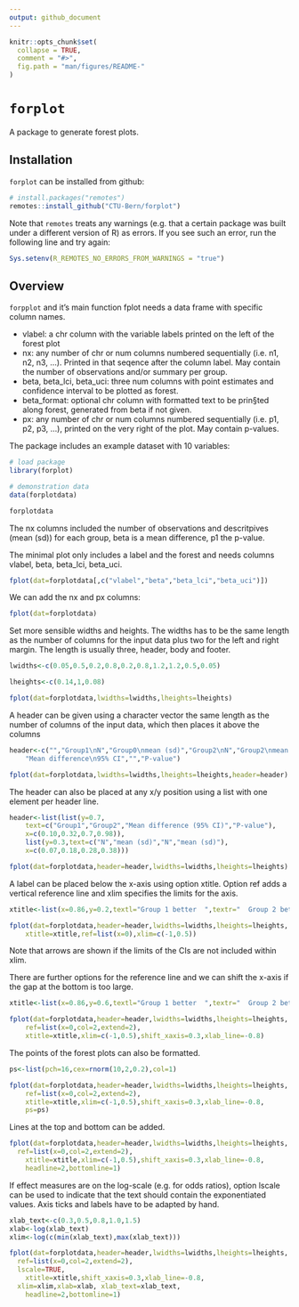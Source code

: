 ```yaml
---
output: github_document
---
```


<!-- README.md is generated from README.Rmd. Please edit that file -->

```r
knitr::opts_chunk$set(
  collapse = TRUE,
  comment = "#>",
  fig.path = "man/figures/README-"
)
```

# `forplot` 

A package to generate forest plots.

## Installation

`forplot` can be installed from github:

```r
# install.packages("remotes")
remotes::install_github("CTU-Bern/forplot")
```

Note that `remotes` treats any warnings (e.g. that a certain package was built under a different version of R) as errors. If you see such an error, run the following line and try again:

```r
Sys.setenv(R_REMOTES_NO_ERRORS_FROM_WARNINGS = "true")
```

## Overview
`forpplot` and it's main function fplot needs a data frame with specific column names. 

- vlabel: a chr column with the variable labels printed on the left of the forest plot 
- nx: any number of chr or num columns numbered sequentially (i.e. n1, n2, n3, ...). Printed in that seqence after the 
	column label. May contain the number of observations and/or summary per group.
- beta, beta_lci, beta_uci: three num columns with point estimates and confidence interval to be plotted as forest.
- beta_format: optional chr column with formatted text to be prin§ted along forest, generated from beta if not given.
- px: any number of chr or num columns numbered sequentially (i.e. p1, p2, p3, ...), printed on the very right of the plot.
	May contain p-values.

The package includes an example dataset with 10 variables:

```r
# load package
library(forplot)

# demonstration data
data(forplotdata)

forplotdata
```

The nx columns included the number of observations and descritpives (mean (sd)) for each group, beta is a mean difference, p1 the p-value.

The minimal plot only includes a label and the forest and needs columns vlabel, beta, beta_lci, beta_uci.

```r
fplot(dat=forplotdata[,c("vlabel","beta","beta_lci","beta_uci")])
```

We can add the nx and px columns:
```r
fplot(dat=forplotdata)
```

Set more sensible widths and heights.
The widths has to be the same length as the number of columns for the input 
	data plus two for the left and right margin.
The length is usually three, header, body and footer.	

```r
lwidths<-c(0.05,0.5,0.2,0.8,0.2,0.8,1.2,1.2,0.5,0.05)

lheights<-c(0.14,1,0.08)

fplot(dat=forplotdata,lwidths=lwidths,lheights=lheights)
```

A header can be given using a character vector the same 
	length as the number of columns of the input data, which then 
	places it above the columns

```r
header<-c("","Group1\nN","Group0\nmean (sd)","Group2\nN","Group2\nmean (sd)",
	"Mean difference\n95% CI","","P-value")

fplot(dat=forplotdata,lwidths=lwidths,lheights=lheights,header=header)
```

The header can also be placed at any x/y position using a list 
	with one element per header line.

```r
header<-list(list(y=0.7,
	text=c("Group1","Group2","Mean difference (95% CI)","P-value"),
	x=c(0.10,0.32,0.7,0.98)),
	list(y=0.3,text=c("N","mean (sd)","N","mean (sd)"),
	x=c(0.07,0.18,0.28,0.38)))

fplot(dat=forplotdata,header=header,lwidths=lwidths,lheights=lheights)
```

A label can be placed below the x-axis using option xtitle.
Option ref adds a vertical reference line and xlim specifies the 
	limits for the axis.

```r
xtitle<-list(x=0.86,y=0.2,textl="Group 1 better  ",textr="  Group 2 better")

fplot(dat=forplotdata,header=header,lwidths=lwidths,lheights=lheights,
	xtitle=xtitle,ref=list(x=0),xlim=c(-1,0.5))
```

Note that arrows are shown if the limits of the CIs are not included within xlim.

There are further options for the reference line and we can shift the x-axis
  if the gap at the bottom is too large.
	
```r
xtitle<-list(x=0.86,y=0.6,textl="Group 1 better  ",textr="  Group 2 better")

fplot(dat=forplotdata,header=header,lwidths=lwidths,lheights=lheights,
	ref=list(x=0,col=2,extend=2),
	xtitle=xtitle,xlim=c(-1,0.5),shift_xaxis=0.3,xlab_line=-0.8)

```

The points of the forest plots can also be formatted.

```r
ps<-list(pch=16,cex=rnorm(10,2,0.2),col=1)

fplot(dat=forplotdata,header=header,lwidths=lwidths,lheights=lheights,
	ref=list(x=0,col=2,extend=2),
	xtitle=xtitle,xlim=c(-1,0.5),shift_xaxis=0.3,xlab_line=-0.8,
	ps=ps)

```

Lines at the top and bottom can be added.

```r
fplot(dat=forplotdata,header=header,lwidths=lwidths,lheights=lheights,
  ref=list(x=0,col=2,extend=2),
	xtitle=xtitle,xlim=c(-1,0.5),shift_xaxis=0.3,xlab_line=-0.8,
	headline=2,bottomline=1)
```

If effect measures are on the log-scale (e.g. for odds ratios), option lscale can be used to indicate that the text should contain the exponentiated values. Axis ticks and labels have to be adapted by hand.

```r

xlab_text<-c(0.3,0.5,0.8,1.0,1.5)
xlab<-log(xlab_text)
xlim<-log(c(min(xlab_text),max(xlab_text)))

fplot(dat=forplotdata,header=header,lwidths=lwidths,lheights=lheights,
  ref=list(x=0,col=2,extend=2),
  lscale=TRUE,
	xtitle=xtitle,shift_xaxis=0.3,xlab_line=-0.8,
  xlim=xlim,xlab=xlab, xlab_text=xlab_text,
	headline=2,bottomline=1)

```


